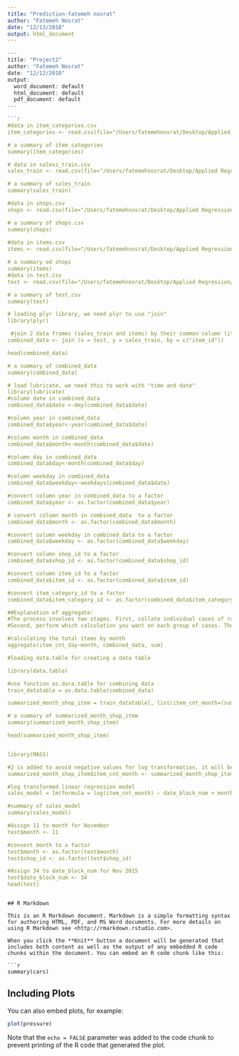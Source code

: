 ---
title: "Prediction-fatemeh nosrat"
author: "Fatemeh Nosrat"
date: "12/13/2018"
output: html_document
---

```{r}
---
title: "Project2"
author: "Fatemeh Nosrat"
date: "12/12/2018"
output:
  word_document: default
  html_document: default
  pdf_document: default
---

```{r}
#data in item_categories.csv
item_categories <- read.csv(file="/Users/fatemehnosrat/Desktop/Applied Regression/all-2/item_categories.csv",header = TRUE, na.strings=c("",".","NA"))

# a summary of item_categories
summary(item_categories)

# data in saless_train.csv
sales_train <- read.csv(file="/Users/fatemehnosrat/Desktop/Applied Regression/all-2/sales_train.csv",header = TRUE, na.strings=c("",".","NA"))

# a summary of sales_train
summary(sales_train)

#data in shops.csv
shops <- read.csv(file="/Users/fatemehnosrat/Desktop/Applied Regression/all-2/shops.csv",header = TRUE, na.strings=c("",".","NA"))

# a summary of shops.csv
summary(shops)
 
#data in items.csv
items <- read.csv(file="/Users/fatemehnosrat/Desktop/Applied Regression/all-2/items.csv",header = TRUE, na.strings=c("",".","NA"))

# a summary od shops
summary(items)
#data in test.csv
test <- read.csv(file="/Users/fatemehnosrat/Desktop/Applied Regression/all-2/test.csv",header = TRUE, na.strings=c("",".","NA"))

# a summary of test.csv
summary(test)

# loading plyr library, we need plyr to use "join"
library(plyr)

 #join 2 data frames (sales_train and items) by their common column (item_id) 
combined_data <- join (x = test, y = sales_train, by = c("item_id"))

head(combined_data)

# a summary of combined_data
summary(combined_data)

# load lubricate, we need this to work with "time and date"
library(lubricate)
#column date in combined_data
combined_data$date <-dmy(combined_data$date)

#column year in combined_data
combined_data$year<-year(combined_data$date)

#column month in combined_data
combined_data$month<-month(combined_data$date)

#column day in combined_data
combined_data$day<-month(combined_data$day)

#column weekday in combined_data
combined_data$weekday<-weekdays(combined_data$date)

#convert column year in combined_data to a factor
combined_data$year <- as.factor(combined_data$year)

# convert column month in combined_data  to a factor
combined_data$month <- as.factor(combined_data$month)

#convert column weekday in combined_data to a factor
combined_data$weekday <- as.factor(combined_data$weekday)

#convert column shop_id to a factor 
combined_data$shop_id <- as.factor(combined_data$shop_id)

#convert column item_id to a factor
combined_data$item_id <- as.factor(combined_data$item_id)

#convert item_category_id to a factor
combined_data$item_category_id <- as.factor(combined_data$item_category_id)

##Explanation of aggregate:
#The process involves two stages. First, collate individual cases of raw data together with a grouping variable.
#Second, perform which calculation you want on each group of cases. These two stages are wrapped into a single function.

#calculating the total items by month
aggregate(item_cnt_day~month, combined_data, sum)

#loading data.table for creating a data table

library(data.table) 

#use function as.dara.table for combining data
train_datatable = as.data.table(combined_data)

summarized_month_shop_item = train_datatable[, list(item_cnt_month=(sum(item_cnt_day))/12), by = c("date_block_num", "month","shop_id", "item_category_id", "item_id", "item_price")]

# a summary of summarized_month_shop_item
summary(summarized_month_shop_item)

head(summarized_month_shop_item)


library(MASS)

#2 is added to avoid negative values for log transformation, it will be subtracted later
summarized_month_shop_item$item_cnt_month <- summarized_month_shop_item$item_cnt_month + 2

#log transformed linear regression model
sales_model = lm(formula = log(item_cnt_month) ~ date_block_num + month + shop_id + item_category_id, data = summarized_month_shop_item)

#summary of sales_model
summary(sales_model)

#Assign 11 to month for November
test$month <- 11

#convert month to a factor
test$month <- as.factor(test$month)
test$shop_id <- as.factor(test$shop_id)

#Assign 34 to date_block_num for Nov 2015
test$date_block_num <- 34
head(test)


```


```

## R Markdown

This is an R Markdown document. Markdown is a simple formatting syntax for authoring HTML, PDF, and MS Word documents. For more details on using R Markdown see <http://rmarkdown.rstudio.com>.

When you click the **Knit** button a document will be generated that includes both content as well as the output of any embedded R code chunks within the document. You can embed an R code chunk like this:

```{r cars}
summary(cars)
```

## Including Plots

You can also embed plots, for example:

```{r pressure, echo=FALSE}
plot(pressure)
```

Note that the `echo = FALSE` parameter was added to the code chunk to prevent printing of the R code that generated the plot.
